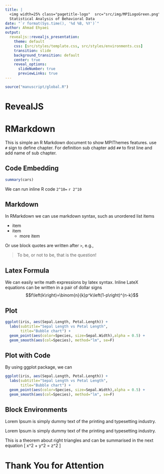 ```yaml
---
title: |
  <img width=25% class="pagetitle-logo"  src="src/img/MPILogoGreen.png">
  Statistical Analysis of Behavioral Data
date: "`r format(Sys.time(), '%d %B, %Y')`"
author: Ahmad Ehyaei
output:
  revealjs::revealjs_presentation:
    theme: default
    css: [src/styles/template.css, src/styles/environments.css]
    transition: slide
    background_transition: default
    center: true
    reveal_options:
      slideNumber: true
      previewLinks: true
---
```


```r
source("manuscript/global.R")
```

# RevealJS {data-background=https://i.pinimg.com/originals/a2/b5/a2/a2b5a2791b0954bf7f33e8477cc118b4.jpg}

# RMarkdown

This is simple an R Markdown document to show MPIThemes features.
use `#` sign to define chapter.
For definition sub chapter add `##` to first line and add name of sub chapter.

## Code Embedding

```r
summary(cars)
```

We can run inline R code `2^10=` `r 2^10`

## Markdown

In RMarkdown we can use markdown syntax, such as unordered list items

- item
- item
    - more item

Or use block quotes are written after `>`, e.g.,

> To be, or not to be, that is the question!

## Latex Formula

We can easily write math expressions by latex syntax. 
Inline LateX equations can be written in a pair of dollar signs
$$f\left(k\right)=\binom{n}{k}p^k\left(1-p\right)^{n-k}$$

## Plot

```r
ggplot(iris, aes(Sepal.Length, Petal.Length)) + 
  labs(subtitle="Sepal Length vs Petal Length",
       title="Bubble chart") + 
  geom_point(aes(color=Species, size=Sepal.Width),alpha = 0.5) +
  geom_smooth(aes(col=Species), method="lm", se=F)
```

## Plot with Code

By using ggplot package, we can  

```r
ggplot(iris, aes(Sepal.Length, Petal.Length)) + 
  labs(subtitle="Sepal Length vs Petal Length",
       title="Bubble chart") + 
  geom_point(aes(color=Species, size=Sepal.Width),alpha = 0.5) +
  geom_smooth(aes(col=Species), method="lm", se=F)
```


## Block Environments

:::: {.rmdWarning}
Lorem Ipsum is simply dummy text of the printing and typesetting industry. 
::::

:::: {.rmdtip}
Lorem Ipsum is simply dummy text of the printing and typesetting industry. 
::::

:::: {.Theorem data-latex="{Pythagorean theorem}"}
This is a theorem about right triangles and can be summarised in the next 
equation 
\[ x^2 + y^2 = z^2 \]
::::


# Thank You for Attention
